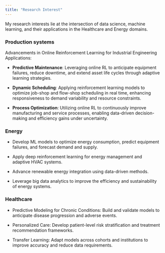```yaml
---
title: "Research Interest"
---
```


My research interests lie at the intersection of data science, machine learning, and their applications in the Healthcare and Energy domains.

::: {.panel-tabset .nav-pills}

### Production systems

Advancements in Online Reinforcement Learning for Industrial Engineering Applications:

- **Predictive Maintenance**: Leveraging online RL to anticipate equipment failures, reduce downtime, and extend asset life cycles through adaptive learning strategies.

- **Dynamic Scheduling**: Applying reinforcement learning models to optimize job-shop and flow-shop scheduling in real time, enhancing responsiveness to demand variability and resource constraints.

- **Process Optimization**: Utilizing online RL to continuously improve manufacturing and service processes, enabling data-driven decision-making and efficiency gains under uncertainty.

### Energy

-   Develop ML models to optimize energy consumption, predict equipment failures, and forecast demand and supply.

-   Apply deep reinforcement learning for energy management and adaptive HVAC systems.

-   Advance renewable energy integration using data-driven methods.

-   Leverage big data analytics to improve the efficiency and sustainability of energy systems.

### Healthcare

-   Predictive Modeling for Chronic Conditions: Build and validate models to anticipate disease progression and adverse events.

-   Personalized Care: Develop patient-level risk stratification and treatment recommendation frameworks.

-   Transfer Learning: Adapt models across cohorts and institutions to improve accuracy and reduce data requirements.
:::
